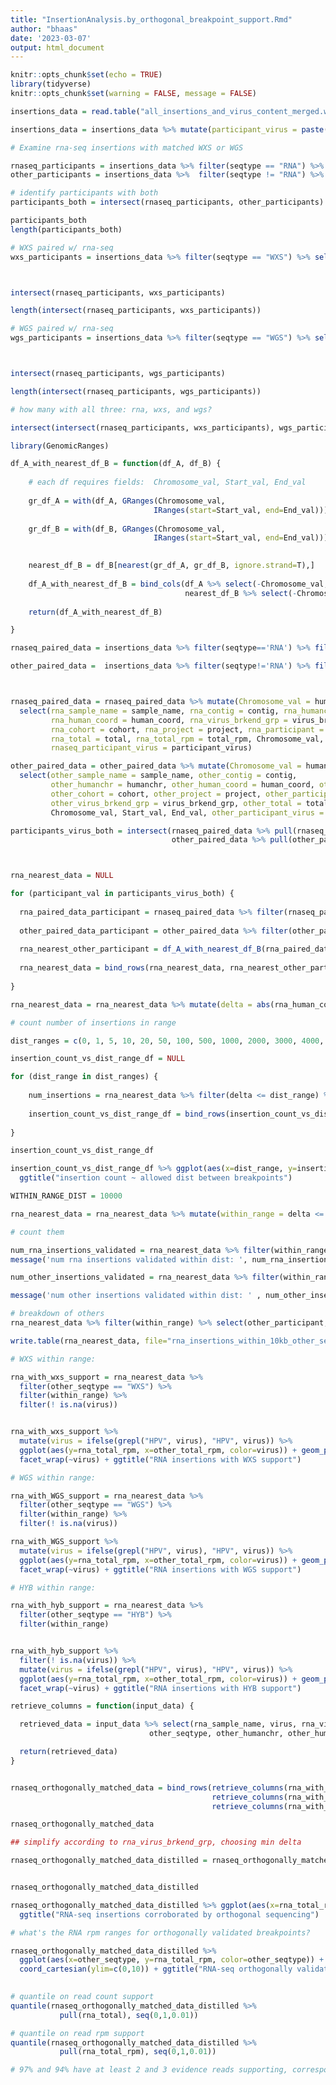 ```yaml
---
title: "InsertionAnalysis.by_orthogonal_breakpoint_support.Rmd"
author: "bhaas"
date: '2023-03-07'
output: html_document
---
```


```r
knitr::opts_chunk$set(echo = TRUE)
library(tidyverse)
knitr::opts_chunk$set(warning = FALSE, message = FALSE) 

```


```r

insertions_data = read.table("all_insertions_and_virus_content_merged.w_shared_site_info.tsv", header=T, sep="\t", stringsAsFactors = F)

insertions_data = insertions_data %>% mutate(participant_virus = paste(participant, virus))

```

```r

# Examine rna-seq insertions with matched WXS or WGS

rnaseq_participants = insertions_data %>% filter(seqtype == "RNA") %>% select(participant) %>% unique() %>% pull(participant)
other_participants = insertions_data %>%  filter(seqtype != "RNA") %>% select(participant) %>% unique() %>% pull(participant)

# identify participants with both
participants_both = intersect(rnaseq_participants, other_participants)

participants_both
length(participants_both)
```

```r

# WXS paired w/ rna-seq
wxs_participants = insertions_data %>% filter(seqtype == "WXS") %>% select(participant) %>% unique() %>% pull(participant)



intersect(rnaseq_participants, wxs_participants)

length(intersect(rnaseq_participants, wxs_participants))

```


```r

# WGS paired w/ rna-seq
wgs_participants = insertions_data %>% filter(seqtype == "WGS") %>% select(participant) %>% unique() %>% pull(participant)



intersect(rnaseq_participants, wgs_participants)

length(intersect(rnaseq_participants, wgs_participants))


```


```r

# how many with all three: rna, wxs, and wgs?

intersect(intersect(rnaseq_participants, wxs_participants), wgs_participants)


```


```r

library(GenomicRanges)

df_A_with_nearest_df_B = function(df_A, df_B) {
  
    # each df requires fields:  Chromosome_val, Start_val, End_val
  
    gr_df_A = with(df_A, GRanges(Chromosome_val,
                                IRanges(start=Start_val, end=End_val)))
    
    gr_df_B = with(df_B, GRanges(Chromosome_val,
                                IRanges(start=Start_val, end=End_val)))

  
    nearest_df_B = df_B[nearest(gr_df_A, gr_df_B, ignore.strand=T),]
    
    df_A_with_nearest_df_B = bind_cols(df_A %>% select(-Chromosome_val, -Start_val, -End_val), 
                                       nearest_df_B %>% select(-Chromosome_val, -Start_val, -End_val))
    
    return(df_A_with_nearest_df_B)

}


```

```r


rnaseq_paired_data = insertions_data %>% filter(seqtype=='RNA') %>% filter(participant %in% participants_both)

other_paired_data =  insertions_data %>% filter(seqtype!='RNA') %>% filter(participant %in% participants_both)



rnaseq_paired_data = rnaseq_paired_data %>% mutate(Chromosome_val = humanchr, Start_val = human_coord, End_val = human_coord) %>%
  select(rna_sample_name = sample_name, rna_contig = contig, rna_humanchr = humanchr,
         rna_human_coord = human_coord, rna_virus_brkend_grp = virus_brkend_grp,
         rna_cohort = cohort, rna_project = project, rna_participant = participant, rna_sample_id = sample_id,
         rna_total = total, rna_total_rpm = total_rpm, Chromosome_val, Start_val, End_val, participant, virus, rna_tumor_or_normal = tumor_or_normal,
         rnaseq_participant_virus = participant_virus)

other_paired_data = other_paired_data %>% mutate(Chromosome_val = humanchr, Start_val = human_coord, End_val = human_coord) %>%
  select(other_sample_name = sample_name, other_contig = contig, 
         other_humanchr = humanchr, other_human_coord = human_coord, other_seqtype = seqtype, 
         other_cohort = cohort, other_project = project, other_participant = participant, other_sample_id = sample_id,
         other_virus_brkend_grp = virus_brkend_grp, other_total = total, other_total_rpm = total_rpm, other_tumor_or_normal = tumor_or_normal,
         Chromosome_val, Start_val, End_val, other_participant_virus = participant_virus)


```

```r

participants_virus_both = intersect(rnaseq_paired_data %>% pull(rnaseq_participant_virus),
                                    other_paired_data %>% pull(other_participant_virus) )



rna_nearest_data = NULL

for (participant_val in participants_virus_both) {
  
  rna_paired_data_participant = rnaseq_paired_data %>% filter(rnaseq_participant_virus == participant_val) 
  
  other_paired_data_participant = other_paired_data %>% filter(other_participant_virus == participant_val)
  
  rna_nearest_other_participant = df_A_with_nearest_df_B(rna_paired_data_participant, other_paired_data_participant)
  
  rna_nearest_data = bind_rows(rna_nearest_data, rna_nearest_other_participant)
  
}


```


```r

rna_nearest_data = rna_nearest_data %>% mutate(delta = abs(rna_human_coord - other_human_coord))

```

```r

# count number of insertions in range

dist_ranges = c(0, 1, 5, 10, 20, 50, 100, 500, 1000, 2000, 3000, 4000, 5000, 6000, 7000, 8000, 9000, 10000, 20000, 50000, 100000)

insertion_count_vs_dist_range_df = NULL

for (dist_range in dist_ranges) {
  
    num_insertions = rna_nearest_data %>% filter(delta <= dist_range) %>% select(rna_participant, rna_contig, rna_cohort, rna_project) %>% unique() %>% nrow()
  
    insertion_count_vs_dist_range_df = bind_rows(insertion_count_vs_dist_range_df, data.frame(dist_range = dist_range, insertion_count = num_insertions))
  
}

insertion_count_vs_dist_range_df

```

```r

insertion_count_vs_dist_range_df %>% ggplot(aes(x=dist_range, y=insertion_count)) + geom_point() +
  ggtitle("insertion count ~ allowed dist between breakpoints")


```



```r
WITHIN_RANGE_DIST = 10000

rna_nearest_data = rna_nearest_data %>% mutate(within_range = delta <= WITHIN_RANGE_DIST)

# count them

num_rna_insertions_validated = rna_nearest_data %>% filter(within_range) %>% select(rna_participant, rna_contig, rna_cohort, rna_project) %>% unique() %>% nrow()
message('num rna insertions validated within dist: ', num_rna_insertions_validated)

num_other_insertions_validated = rna_nearest_data %>% filter(within_range) %>% select(other_participant, other_contig, other_cohort, other_project, other_seqtype) %>% unique() %>% nrow()

message('num other insertions validated within dist: ' , num_other_insertions_validated)

# breakdown of others
rna_nearest_data %>% filter(within_range) %>% select(other_participant, other_contig, other_cohort, other_project, other_seqtype) %>% unique() %>% group_by(other_seqtype, other_cohort, other_project) %>% tally(name='num_other_insertions')


```

```r

write.table(rna_nearest_data, file="rna_insertions_within_10kb_other_seqtype_insertions.tsv", quote=F, sep="\t", row.names=F)


```




```r

# WXS within range:

rna_with_wxs_support = rna_nearest_data %>% 
  filter(other_seqtype == "WXS") %>%
  filter(within_range) %>%
  filter(! is.na(virus)) 


rna_with_wxs_support %>%
  mutate(virus = ifelse(grepl("HPV", virus), "HPV", virus)) %>%
  ggplot(aes(y=rna_total_rpm, x=other_total_rpm, color=virus)) + geom_point() +
  facet_wrap(~virus) + ggtitle("RNA insertions with WXS support")


```


```r

# WGS within range:

rna_with_WGS_support = rna_nearest_data %>% 
  filter(other_seqtype == "WGS") %>%
  filter(within_range) %>%
  filter(! is.na(virus))

rna_with_WGS_support %>%
  mutate(virus = ifelse(grepl("HPV", virus), "HPV", virus)) %>%
  ggplot(aes(y=rna_total_rpm, x=other_total_rpm, color=virus)) + geom_point() +
  facet_wrap(~virus) + ggtitle("RNA insertions with WGS support")


```

```r

# HYB within range:

rna_with_hyb_support = rna_nearest_data %>% 
  filter(other_seqtype == "HYB") %>%
  filter(within_range) 


rna_with_hyb_support %>%
  filter(! is.na(virus)) %>%
  mutate(virus = ifelse(grepl("HPV", virus), "HPV", virus)) %>%
  ggplot(aes(y=rna_total_rpm, x=other_total_rpm, color=virus)) + geom_point() +
  facet_wrap(~virus) + ggtitle("RNA insertions with HYB support")


```

```r



retrieve_columns = function(input_data) {

  retrieved_data = input_data %>% select(rna_sample_name, virus, rna_virus_brkend_grp,  rna_humanchr, rna_human_coord, rna_total, rna_total_rpm,
                               other_seqtype, other_humanchr, other_human_coord, other_virus_brkend_grp, other_total, other_total_rpm, delta, other_cohort,  other_tumor_or_normal)

  return(retrieved_data)
}


rnaseq_orthogonally_matched_data = bind_rows(retrieve_columns(rna_with_wxs_support),
                                             retrieve_columns(rna_with_WGS_support),
                                             retrieve_columns(rna_with_hyb_support))

rnaseq_orthogonally_matched_data

```




```r
## simplify according to rna_virus_brkend_grp, choosing min delta

rnaseq_orthogonally_matched_data_distilled = rnaseq_orthogonally_matched_data %>% group_by(rna_sample_name, rna_virus_brkend_grp) %>% arrange(delta) %>% filter(row_number()==1) %>% ungroup()


rnaseq_orthogonally_matched_data_distilled

```


```r

rnaseq_orthogonally_matched_data_distilled %>% ggplot(aes(x=rna_total_rpm, y=other_total_rpm, color=other_seqtype, shape=other_cohort)) + geom_point() + facet_wrap(~other_seqtype) +
  ggtitle("RNA-seq insertions corroborated by orthogonal sequencing")


```




```r

# what's the RNA rpm ranges for orthogonally validated breakpoints?

rnaseq_orthogonally_matched_data_distilled %>%
  ggplot(aes(x=other_seqtype, y=rna_total_rpm, color=other_seqtype)) + geom_boxplot() + 
  coord_cartesian(ylim=c(0,10)) + ggtitle("RNA-seq orthogonally validated insertion total_rpm distribution")
  

```

```r

# quantile on read count support
quantile(rnaseq_orthogonally_matched_data_distilled %>% 
           pull(rna_total), seq(0,1,0.01))

# quantile on read rpm support
quantile(rnaseq_orthogonally_matched_data_distilled %>% 
           pull(rna_total_rpm), seq(0,1,0.01))

# 97% and 94% have at least 2 and 3 evidence reads supporting, corresponding to ~ 0.02 to 0.03 chimeric rpm

```
























